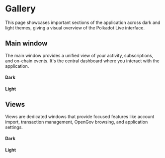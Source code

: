 
# Gallery

This page showcases important sections of the application across dark and light themes, giving a visual overview of the Polkadot Live interface.

## Main window

The main window provides a unified view of your activity, subscriptions, and on-chain events. It's the central dashboard where you interact with the application.

#### Dark

<ScreenshotGallery kind="main" theme="dark" />

#### Light

<ScreenshotGallery kind="main" theme="light" />

## Views

Views are dedicated windows that provide focused features like account import, transaction management, OpenGov browsing, and application settings.

#### Dark

<ScreenshotGallery kind="views" theme="dark" />

#### Light

<ScreenshotGallery kind="views" theme="light" />
